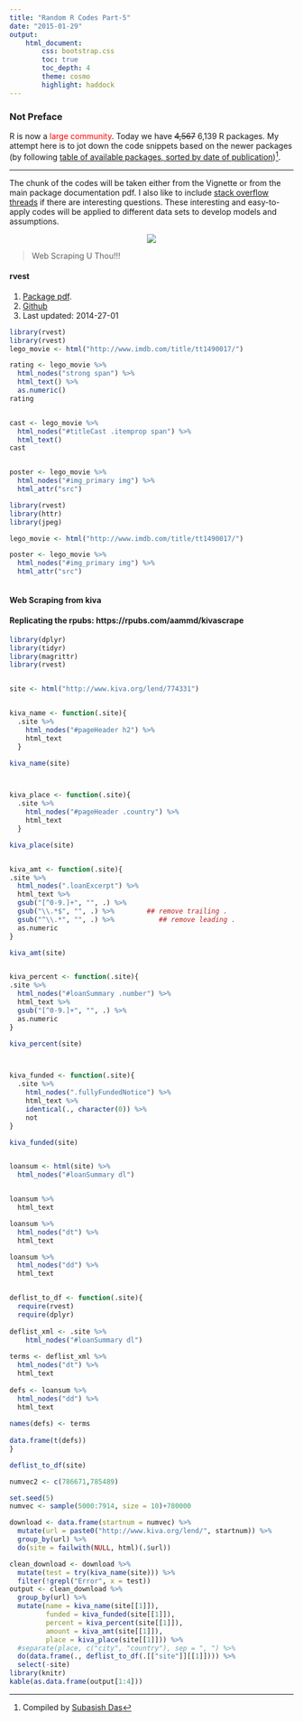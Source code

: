 ```yaml
---
title: "Random R Codes Part-5"
date: "2015-01-29"
output:
    html_document:
        css: bootstrap.css
        toc: true
        toc_depth: 4
        theme: cosmo
        highlight: haddock
---
```


### Not Preface

R is now a <span style="color:red">large community</span>. Today we have ~~4,567~~ 6,139 R packages. My attempt here is to jot down the code snippets  based on the newer packages (by following [table of available packages, sorted by date of publication](http://cran.r-project.org/web/packages/available_packages_by_date.html))[^1]. 

***

The chunk of the codes will be taken either from the Vignette or from the main package documentation pdf. I also like to include [stack overflow threads](http://stackoverflow.com/questions/tagged/r) if there are interesting questions. These interesting and easy-to-apply codes will be applied to different data sets to develop models and assumptions. 

[^1]: Compiled by [Subasish Das](http://subasish.tumblr.com)

<p align="center">
![](http://38.media.tumblr.com/d7c5eb7ca7cda33643d490ed0cc82aac/tumblr_ncirefgkm71tv4k5po1_500.gif)
</p>


> Web Scraping U Thou!!!

#### rvest

1. [Package pdf](http://cran.r-project.org/web/packages/rvest/rvest.pdf).
2. [Github](https://github.com/hadley/rvest)
3. Last updated: 2014-27-01

```r
library(rvest)
library(rvest)
lego_movie <- html("http://www.imdb.com/title/tt1490017/")

rating <- lego_movie %>% 
  html_nodes("strong span") %>%
  html_text() %>%
  as.numeric()
rating


cast <- lego_movie %>%
  html_nodes("#titleCast .itemprop span") %>%
  html_text()
cast


poster <- lego_movie %>%
  html_nodes("#img_primary img") %>%
  html_attr("src")

library(rvest)
library(httr)
library(jpeg)

lego_movie <- html("http://www.imdb.com/title/tt1490017/")

poster <- lego_movie %>%
  html_nodes("#img_primary img") %>%
  html_attr("src")



```


#### Web Scraping from kiva
#### Replicating the rpubs: https://rpubs.com/aammd/kivascrape


```r

library(dplyr)
library(tidyr)
library(magrittr)
library(rvest)


site <- html("http://www.kiva.org/lend/774331")


kiva_name <- function(.site){
  .site %>%
    html_nodes("#pageHeader h2") %>%
    html_text
  }

kiva_name(site)



kiva_place <- function(.site){
  .site %>%
    html_nodes("#pageHeader .country") %>%
    html_text
  }

kiva_place(site)


kiva_amt <- function(.site){
.site %>%
  html_nodes(".loanExcerpt") %>%
  html_text %>%
  gsub("[^0-9.]+", "", .) %>%
  gsub("\\.*$", "", .) %>%        ## remove trailing .
  gsub("^\\.*", "", .) %>%           ## remove leading .
  as.numeric
}

kiva_amt(site)


kiva_percent <- function(.site){
.site %>%
  html_nodes("#loanSummary .number") %>%
  html_text %>%
  gsub("[^0-9.]+", "", .) %>%
  as.numeric
}

kiva_percent(site)



kiva_funded <- function(.site){
  .site %>%
    html_nodes(".fullyFundedNotice") %>%
    html_text %>%
    identical(., character(0)) %>%
    not
}

kiva_funded(site)


loansum <- html(site) %>%
  html_nodes("#loanSummary dl")


loansum %>%
  html_text

loansum %>%
  html_nodes("dt") %>%
  html_text

loansum %>%
  html_nodes("dd") %>%
  html_text


deflist_to_df <- function(.site){
  require(rvest)
  require(dplyr)
  
deflist_xml <- .site %>%
    html_nodes("#loanSummary dl")
  
terms <- deflist_xml %>%
  html_nodes("dt") %>%
  html_text
  
defs <- loansum %>%
  html_nodes("dd") %>%
  html_text
  
names(defs) <- terms
  
data.frame(t(defs))
}

deflist_to_df(site)

numvec2 <- c(786671,785489)

set.seed(5)
numvec <- sample(5000:7914, size = 10)+780000

download <- data.frame(startnum = numvec) %>%
  mutate(url = paste0("http://www.kiva.org/lend/", startnum)) %>%
  group_by(url) %>%
  do(site = failwith(NULL, html)(.$url))

clean_download <- download %>%
  mutate(test = try(kiva_name(site))) %>%
  filter(!grepl("Error", x = test))
output <- clean_download %>%
  group_by(url) %>% 
  mutate(name = kiva_name(site[[1]]),
         funded = kiva_funded(site[[1]]),
         percent = kiva_percent(site[[1]]),
         amount = kiva_amt(site[[1]]),
         place = kiva_place(site[[1]])) %>%
  #separate(place, c("city", "country"), sep = ", ") %>%
  do(data.frame(., deflist_to_df(.[["site"]][[1]]))) %>%
  select(-site)
library(knitr)
kable(as.data.frame(output[1:4]))

```

